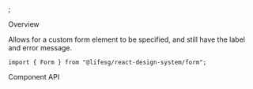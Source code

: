 
<Meta of={FormCustomFieldStories} />;

<Title>Form.CustomField</Title>

<Secondary>Overview</Secondary>

Allows for a custom form element to be specified, and still have the label and error message.

```tsx
import { Form } from "@lifesg/react-design-system/form";
```

<Canvas of={FormCustomFieldStories.CustomField} />

<Secondary>Component API</Secondary>

<PropsTable />

